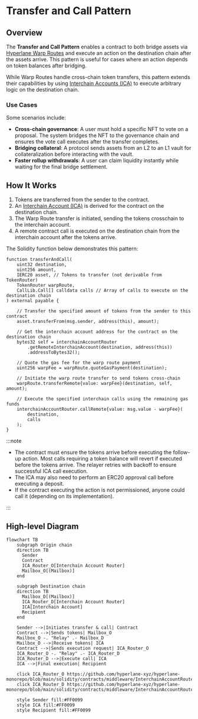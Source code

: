 # Transfer and Call Pattern

## Overview

The **Transfer and Call Pattern** enables a contract to both bridge assets via [Hyperlane Warp Routes](/docs/protocol/warp-routes/warp-routes-overview) and execute an action on the destination chain after the assets arrive. This pattern is useful for cases where an action depends on token balances after bridging.

While Warp Routes handle cross-chain token transfers, this pattern extends their capabilities by using [Interchain Accounts (ICA)](/docs/reference/applications/interchain-account) to execute arbitrary logic on the destination chain.

### Use Cases

Some scenarios include:

- **Cross-chain governance**: A user must hold a specific NFT to vote on a proposal. The system bridges the NFT to the governance chain and ensures the vote call executes after the transfer completes.
- **Bridging collateral**: A protocol sends assets from an L2 to an L1 vault for collateralization before interacting with the vault.
- **Faster rollup withdrawals**: A user can claim liquidity instantly while waiting for the final bridge settlement.

## How It Works

1. Tokens are transferred from the sender to the contract.
2. An [Interchain Account (ICA)](/docs/reference/applications/interchain-account) is derived for the contract on the destination chain.
3. The Warp Route transfer is initiated, sending the tokens crosschain to the interchain account.
4. A remote contract call is executed on the destination chain from the interchain account after the tokens arrive.

The Solidity function below demonstrates this pattern:

```solidity
function transferAndCall(
    uint32 destination,
    uint256 amount,
    IERC20 asset, // Tokens to transfer (not derivable from TokenRouter)
    TokenRouter warpRoute,
    CallLib.Call[] calldata calls // Array of calls to execute on the destination chain
) external payable {

    // Transfer the specified amount of tokens from the sender to this contract
    asset.transferFrom(msg.sender, address(this), amount);

    // Get the interchain account address for the contract on the destination chain
    bytes32 self = interchainAccountRouter
        .getRemoteInterchainAccount(destination, address(this))
        .addressToBytes32();

    // Quote the gas fee for the warp route payment
    uint256 warpFee = warpRoute.quoteGasPayment(destination);

    // Initiate the warp route transfer to send tokens cross-chain
    warpRoute.transferRemote{value: warpFee}(destination, self, amount);

    // Execute the specified interchain calls using the remaining gas funds
    interchainAccountRouter.callRemote{value: msg.value - warpFee}(
        destination,
        calls
    );
}
```

:::note

- The contract must ensure the tokens arrive before executing the follow-up action. Most calls requiring a token balance will revert if executed before the tokens arrive. The relayer retries with backoff to ensure successful ICA call execution.
- The ICA may also need to perform an ERC20 approval call before executing a deposit.
- If the contract executing the action is not permissioned, anyone could call it (depending on its implementation).

:::

## High-level Diagram

```mermaid
flowchart TB
    subgraph Origin chain
    direction TB
      Sender
      Contract
      ICA_Router_O[Interchain Account Router]
      Mailbox_O[(Mailbox)]
    end

    subgraph Destination chain
    direction TB
      Mailbox_D[(Mailbox)]
      ICA_Router_D[Interchain Account Router]
      ICA[Interchain Account]
      Recipient
    end

    Sender -->|Initiates transfer & call| Contract
    Contract -->|Sends tokens| Mailbox_O
    Mailbox_O -. "Relay" .- Mailbox_D
    Mailbox_D -->|Receive tokens| ICA
    Contract -->|Sends execution request| ICA_Router_O
    ICA_Router_O -. "Relay" .- ICA_Router_D
    ICA_Router_D -->|Execute call| ICA
    ICA -->|Final execution| Recipient

    click ICA_Router_O https://github.com/hyperlane-xyz/hyperlane-monorepo/blob/main/solidity/contracts/middleware/InterchainAccountRouter.sol
    click ICA_Router_D https://github.com/hyperlane-xyz/hyperlane-monorepo/blob/main/solidity/contracts/middleware/InterchainAccountRouter.sol

    style Sender fill:#FF0099
    style ICA fill:#FF0099
    style Recipient fill:#FF0099

```
